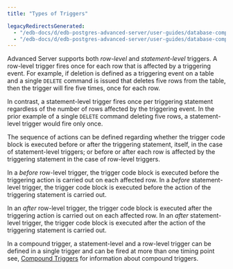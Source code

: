 ```yaml
---
title: "Types of Triggers"

legacyRedirectsGenerated:
  - "/edb-docs/d/edb-postgres-advanced-server/user-guides/database-compatibility-stored-procedural-language-guide/13/types_of_triggers.html"
  - "/edb-docs/d/edb-postgres-advanced-server/user-guides/database-compatibility-stored-procedural-language-guide/latest/types_of_triggers.html"
---
```


<div id="types_of_triggers" class="registered_link"></div>

Advanced Server supports both *row-level* and *statement-level* triggers. A row-level trigger fires once for each row that is affected by a triggering event. For example, if deletion is defined as a triggering event on a table and a single `DELETE` command is issued that deletes five rows from the table, then the trigger will fire five times, once for each row.

In contrast, a statement-level trigger fires once per triggering statement regardless of the number of rows affected by the triggering event. In the prior example of a single `DELETE` command deleting five rows, a statement-level trigger would fire only once.

The sequence of actions can be defined regarding whether the trigger code block is executed before or after the triggering statement, itself, in the case of statement-level triggers; or before or after each row is affected by the triggering statement in the case of row-level triggers.

In a *before* row-level trigger, the trigger code block is executed before the triggering action is carried out on each affected row. In a *before* statement-level trigger, the trigger code block is executed before the action of the triggering statement is carried out.

In an *after* row-level trigger, the trigger code block is executed after the triggering action is carried out on each affected row. In an *after* statement-level trigger, the trigger code block is executed after the action of the triggering statement is carried out.

In a compound trigger, a statement-level and a row-level trigger can be defined in a single trigger and can be fired at more than one timing point see, [Compound Triggers](06_compound_triggers/#compound_triggers) for information about compound triggers.
